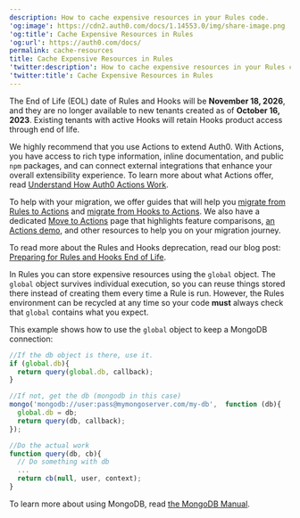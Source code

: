 ```yaml
---
description: How to cache expensive resources in your Rules code.
'og:image': https://cdn2.auth0.com/docs/1.14553.0/img/share-image.png
'og:title': Cache Expensive Resources in Rules
'og:url': https://auth0.com/docs/
permalink: cache-resources
title: Cache Expensive Resources in Rules
'twitter:description': How to cache expensive resources in your Rules code.
'twitter:title': Cache Expensive Resources in Rules
---
```

<Warning>

The End of Life (EOL) date of Rules and Hooks will be **November 18, 2026**, and they are no longer available to new tenants created as of **October 16, 2023**. Existing tenants with active Hooks will retain Hooks product access through end of life.

We highly recommend that you use Actions to extend Auth0. With Actions, you have access to rich type information, inline documentation, and public `npm` packages, and can connect external integrations that enhance your overall extensibility experience. To learn more about what Actions offer, read [Understand How Auth0 Actions Work](/docs/customize/actions/actions-overview).

To help with your migration, we offer guides that will help you [migrate from Rules to Actions](/docs/customize/actions/migrate/migrate-from-rules-to-actions) and [migrate from Hooks to Actions](/docs/customize/actions/migrate/migrate-from-hooks-to-actions). We also have a dedicated [Move to Actions](https://auth0.com/extensibility/movetoactions) page that highlights feature comparisons, [an Actions demo](https://www.youtube.com/watch?v=UesFSY1klrI), and other resources to help you on your migration journey.

To read more about the Rules and Hooks deprecation, read our blog post: [Preparing for Rules and Hooks End of Life](https://auth0.com/blog/preparing-for-rules-and-hooks-end-of-life/).

</Warning>

In Rules you can store expensive resources using the `global` object. The `global` object survives individual execution, so you can reuse things stored there instead of creating them every time a Rule is run. However, the Rules environment can be recycled at any time so your code **must** always check that `global` contains what you expect.

This example shows how to use the `global` object to keep a MongoDB connection:

```javascript lines
//If the db object is there, use it.
if (global.db){
  return query(global.db, callback);
}

//If not, get the db (mongodb in this case)
mongo('mongodb://user:pass@mymongoserver.com/my-db',  function (db){
  global.db = db;
  return query(db, callback);
});

//Do the actual work
function query(db, cb){
  // Do something with db
  ...
  return cb(null, user, context);
}
```






To learn more about using MongoDB, read [the MongoDB Manual](https://docs.mongodb.com/manual/).